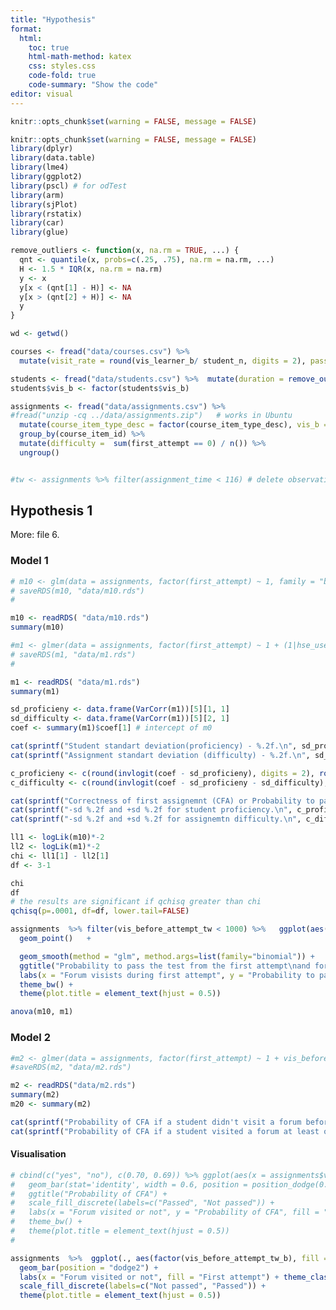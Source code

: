```yaml
---
title: "Hypothesis"
format:
  html:
    toc: true
    html-math-method: katex
    css: styles.css
    code-fold: true
    code-summary: "Show the code"
editor: visual
---
```


```r
knitr::opts_chunk$set(warning = FALSE, message = FALSE) 
```

```r
knitr::opts_chunk$set(warning = FALSE, message = FALSE)
library(dplyr)
library(data.table)
library(lme4)
library(ggplot2)
library(pscl) # for odTest
library(arm)
library(sjPlot)
library(rstatix)
library(car)
library(glue)

remove_outliers <- function(x, na.rm = TRUE, ...) {
  qnt <- quantile(x, probs=c(.25, .75), na.rm = na.rm, ...)
  H <- 1.5 * IQR(x, na.rm = na.rm)
  y <- x
  y[x < (qnt[1] - H)] <- NA
  y[x > (qnt[2] + H)] <- NA
  y
}

```

```r
wd <- getwd()

courses <- fread("data/courses.csv") %>%
  mutate(visit_rate = round(vis_learner_b/ student_n, digits = 2), passing_rate = round(passing_rate, digits = 2)) 

students <- fread("data/students.csv") %>%  mutate(duration = remove_outliers(duration))  
students$vis_b <- factor(students$vis_b)

assignments <- fread("data/assignments.csv") %>% 
#fread("unzip -cq ../data/assignments.zip")   # works in Ubuntu
  mutate(course_item_type_desc = factor(course_item_type_desc), vis_b = ifelse(vis_tw==0, 0, 1), vis_before_attempt_tw_b = ifelse(vis_before_attempt_tw==0, 0, 1), vis_before_attempt_tw_b = factor(vis_before_attempt_tw_b)) %>% 
  group_by(course_item_id) %>% 
  mutate(difficulty =  sum(first_attempt == 0) / n()) %>% 
  ungroup() 


#tw <- assignments %>% filter(assignment_time < 116) # delete observations over 3d quantile
```

## Hypothesis 1

More: file 6.

### Model 1

```r
# m10 <- glm(data = assignments, factor(first_attempt) ~ 1, family = "binomial")
# saveRDS(m10, "data/m10.rds")
# 
```

```r
m10 <- readRDS( "data/m10.rds")
summary(m10)
```

```r
#m1 <- glmer(data = assignments, factor(first_attempt) ~ 1 + (1|hse_user_id) + (1|course_item_name), family = "binomial")
# saveRDS(m1, "data/m1.rds")
# 
```

```r
m1 <- readRDS( "data/m1.rds")
summary(m1)
```

```r
sd_proficieny <- data.frame(VarCorr(m1))[5][1, 1]
sd_difficulty <- data.frame(VarCorr(m1))[5][2, 1]
coef <- summary(m1)$coef[1] # intercept of m0

```

```r
cat(sprintf("Student standart deviation(proficiency) - %.2f.\n", sd_proficieny))
cat(sprintf("Assignment standart deviation (difficulty) - %.2f.\n", sd_difficulty))
```

```r
c_proficieny <- c(round(invlogit(coef - sd_proficieny), digits = 2), round(invlogit(coef + sd_proficieny), digits = 2))
c_difficulty <- c(round(invlogit(coef - sd_proficieny - sd_difficulty), digits = 2), round(invlogit(coef - sd_proficieny + sd_difficulty), digits = 2))

```

```r
cat(sprintf("Correctness of first assignemnt (CFA) or Probability to pass an average by average student assignment with the first attempt  - %.2f, beta - %.2f.\n", round(invlogit(coef), digits = 2), coef))
cat(sprintf("-sd %.2f and +sd %.2f for student proficiency.\n", c_proficieny[1], c_proficieny[2] ))
cat(sprintf("-sd %.2f and +sd %.2f for assignemtn difficulty.\n", c_difficulty[1], c_difficulty[2]))
```

```r
ll1 <- logLik(m10)*-2
ll2 <- logLik(m1)*-2
chi <- ll1[1] - ll2[1]
df <- 3-1

chi
df
# the results are significant if qchisq greater than chi 
qchisq(p=.0001, df=df, lower.tail=FALSE)
```

```r
assignments  %>% filter(vis_before_attempt_tw < 1000) %>%   ggplot(aes(x = vis_before_attempt_tw, y = first_attempt, color = course_item_type_desc)) +
  geom_point()   +  

  geom_smooth(method = "glm", method.args=list(family="binomial")) +   
  ggtitle("Probability to pass the test from the first attempt\nand forum visits during first attempt") +
  labs(x = "Forum visists during first attempt", y = "Probability to pass test during first attempt", color = "Assignment type") +
  theme_bw() +  
  theme(plot.title = element_text(hjust = 0.5))
```

```r
anova(m10, m1)
```

### Model 2

```r
#m2 <- glmer(data = assignments, factor(first_attempt) ~ 1 + vis_before_attempt_tw_b  + (1|hse_user_id) + (1|course_item_name), family = "binomial")
#saveRDS(m2, "data/m2.rds")
```

```r
m2 <- readRDS("data/m2.rds")
summary(m2)
m20 <- summary(m2)
```

```r
cat(sprintf("Probability of CFA if a student didn't visit a forum before %.2f.\n", invlogit(m20$coefficients[1])))
cat(sprintf("Probability of CFA if a student visited a forum at least once - %.2f\n\n", invlogit(m20$coefficients[1] + m20$coefficients[2])))
```

####  Visualisation

```r
# cbind(c("yes", "no"), c(0.70, 0.69)) %>% ggplot(aes(x = assignments$vis_before_attempt_tw_b, y=c(0.70, 0.69))) +
#   geom_bar(stat='identity', width = 0.6, position = position_dodge(0.7)) #+    
#   ggtitle("Probability of CFA") +
#   scale_fill_discrete(labels=c("Passed", "Not passed")) +
#   labs(x = "Forum visited or not", y = "Probability of CFA", fill = "First attempt") +
#   theme_bw() +  
#   theme(plot.title = element_text(hjust = 0.5))
# 

```

```r
assignments  %>%  ggplot(., aes(factor(vis_before_attempt_tw_b), fill = factor(first_attempt))) +
  geom_bar(position = "dodge2") +
  labs(x = "Forum visited or not", fill = "First attempt") + theme_classic() +  
  scale_fill_discrete(labels=c("Not passed", "Passed")) +
  theme(plot.title = element_text(hjust = 0.5))


```


